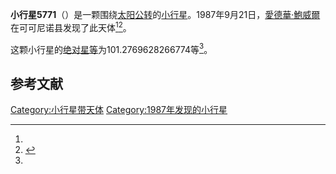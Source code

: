 {{Infobox planet
| bgcolour = #FFFFC0
| name = 5771 Somerville
| symbol = 
| image = 
| caption = 
| discovery = yes
| discovery_ref = 
| discoverer = [[愛德華·鮑威爾|愛德華·鮑威爾]]
| discovery_site = [[可可尼诺县|可可尼诺县]] 
| discovered = 1987年9月21日
| designations = yes
| mp_name = 
| named_after = 
| alt_names = 1987 ST1/ 1982 YY1 / 1989 BG1
| mp_category = [[主带小行星|主带小行星]]
| orbit_ref = <ref name="a">[http://ssd.jpl.nasa.gov/sbdb.cgi?sstr=5771 5771 Somerville] {{Wayback|url=http://ssd.jpl.nasa.gov/sbdb.cgi?sstr=5771 |date=20210717072542 }}，小行星數據庫瀏覽器（JPL Small-Body Database Browser）－[[美国国家航空航天局|美国国家航空航天局]]喷气推进实验室</ref>
| epoch = 2456400.5 (2013年4月18日更新)
| aphelion = {{convert|3.837149689474767|AU|km|3|abbr=on|lk=out}}
| perihelion = {{convert|2.43191056195052|AU|km|3|abbr=on}}
| semimajor = {{convert|3.134530125712643|AU|km|3|abbr=on}}
| eccentricity = 0.224154669
| period = 2027.015638 [[日|日]]<br />5.55[[儒略年|儒略年]]
| avg_speed = 
| inclination = 8.224601205596016
| asc_node = 288.5173833943987
| mean_anomaly = 
| arg_peri = 101.2769628266774
| satellites = 
| physical_characteristics = yes
| dimensions = 
| mass = 
| density = 
| surface_grav = 
| escape_velocity = 
| sidereal_day = 
| axial_tilt = 
| pole_ecliptic_lat = 
| pole_ecliptic_lon = 
| albedo = 
| temperatures= 
| temp_name1 = 
| mean_temp_1 = 
| max_temp_1 = 
| temp_name2 = 
| max_temp_2 = 
| spectral_type = 
| abs_magnitude = 101.2769628266774
}}

'''小行星5771'''（{{lang-en|5771 Somerville}}）是一颗围绕[[太阳|太阳]][[公转|公转]]的[[小行星|小行星]]。1987年9月21日，[[愛德華·鮑威爾|愛德華·鮑威爾]]在可可尼诺县发现了此天体<ref name="a" /><ref>{{cite news|title=小行星列表|url=http://cfa-www.harvard.edu/iau/lists/NumberedMPs.txt|accessdate=2013-07-08|newspaper=哈佛大学|archive-date=2008-05-17|archive-url=https://web.archive.org/web/20080517010638/http://cfa-www.harvard.edu/iau/lists/NumberedMPs.txt|dead-url=no}}</ref>。

这颗小行星的[[绝对星等|绝对星等]]为101.2769628266774等<ref name="a" />。

==参考文献==
{{reflist}}
{{Minor Planet Number|[[小行星5770|小行星5770]]|[[小行星5772|小行星5772]]}}

{{小天体}}

[[Category:小行星带天体|Category:小行星带天体]]
[[Category:1987年发现的小行星|Category:1987年发现的小行星]]

{{asteroid-stub}}